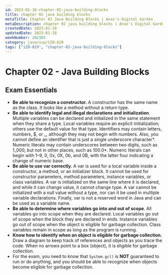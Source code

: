 ```yaml
---
id: 2023-01-18-chapter-02-java-building-blocks
title: chapter 02 java building blocks
metaTitle: Chapter 02 Java Building Blocks | Anas's Digital Garden
metaDescription: chapter 02 java building blocks | Anas's Digital Garden
createdDate: 2023-01-18
updatedDate: 2023-01-18
weekNumber: 202303
category: java/ocp/1Z0-819
tags: ["1Z0-819", "chapter-02-java-building-blocks"]
---
```


# Chapter 02 - Java Building Blocks

## Exam Essentials

- **Be able to recognize a constructor.** A constructor has the same name as the class. It looks like a method without a return type.
- **Be able to identify legal and illegal declarations and initialization**. Multiple variables can be declared and initialized in the same statement when they share a type. Local variables require an explicit initialization; others use the default value for that type. Identifiers may contain letters, numbers, $, or _, although they may not begin with numbers. Also, you cannot define an identifier that is just a single underscore character*. Numeric literals may contain underscores between two digits, such as 1_000, but not in other places, such as 100.0*. Numeric literals can begin with 1–9, 0, 0x, 0X, 0b, and 0B, with the latter four indicating a change of numeric base.
- **Be able to use var correctly.** A var is used for a local variable inside a constructor, a method, or an initializer block. It cannot be used for constructor parameters, method parameters, instance variables, or class variables. A var is initialized on the same line where it is declared, and while it can change value, it cannot change type. A var cannot be initialized with a null value without a type, nor can it be used in multiple variable declarations. Finally, var is not a reserved word in Java and can be used as a variable name.
- **Be able to determine where variables go into and out of scope**. All variables go into scope when they are declared. Local variables go out of scope when the block they are declared in ends. Instance variables go out of scope when the object is eligible for garbage collection. Class variables remain in scope as long as the program is running.
- **Know how to identify when an object is eligible for garbage collection.** Draw a diagram to keep track of references and objects as you trace the code. When no arrows point to a box (object), it is eligible for garbage collection.
- For the exam, you need to know that `System.gc()` is **NOT** guaranteed to run or do anything, and you should be able to recognize when objects become eligible for garbage collection.
